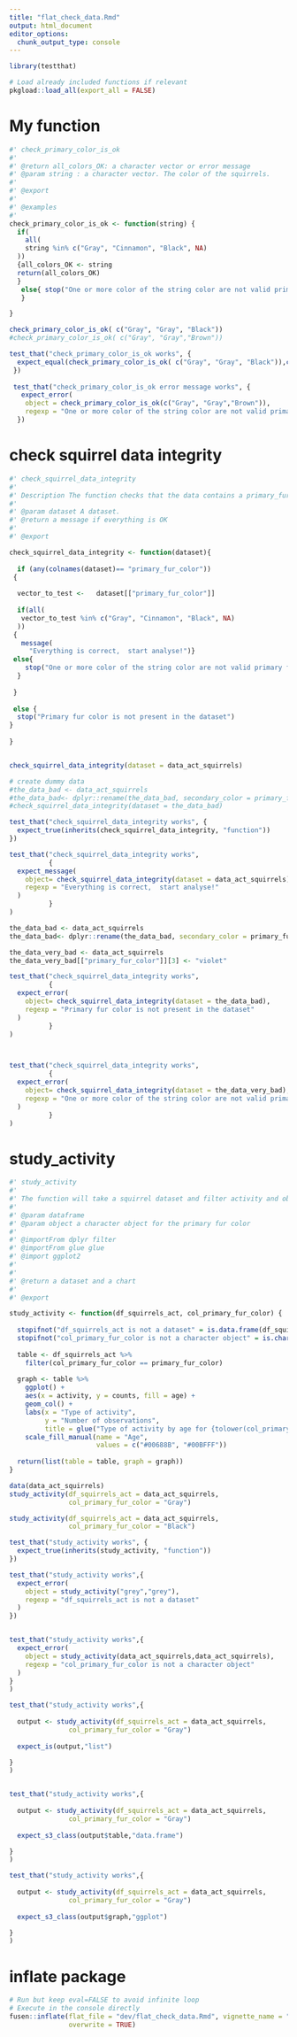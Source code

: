 ```yaml
---
title: "flat_check_data.Rmd"
output: html_document
editor_options: 
  chunk_output_type: console
---
```


```r
library(testthat)


```

```r
# Load already included functions if relevant
pkgload::load_all(export_all = FALSE)
```

# My function

```r

#' check_primary_color_is_ok
#'
#' @return all_colors_OK: a character vector or error message 
#' @param string : a character vector. The color of the squirrels.
#' 
#' @export
#'
#' @examples
#' 
check_primary_color_is_ok <- function(string) {
  if(
    all(
    string %in% c("Gray", "Cinnamon", "Black", NA)
  ))
  {all_colors_OK <- string
  return(all_colors_OK)
  }
   else{ stop("One or more color of the string color are not valid primary fur color")
   }

}

```

```r
check_primary_color_is_ok( c("Gray", "Gray", "Black"))
#check_primary_color_is_ok( c("Gray", "Gray","Brown"))
```

```r
test_that("check_primary_color_is_ok works", {
  expect_equal(check_primary_color_is_ok( c("Gray", "Gray", "Black")),c("Gray", "Gray", "Black"))
 })
 
 test_that("check_primary_color_is_ok error message works", {
   expect_error(
    object = check_primary_color_is_ok(c("Gray", "Gray","Brown")),
    regexp = "One or more color of the string color are not valid primary fur color")
  })

```


# check squirrel data integrity
    
```r
#' check_squirrel_data_integrity
#' 
#' Description The function checks that the data contains a primary_fur_color column, and that this column contains only allowed colors 
#' 
#' @param dataset A dataset.
#' @return a message if everything is OK
#' 
#' @export

check_squirrel_data_integrity <- function(dataset){
  
  if (any(colnames(dataset)== "primary_fur_color"))
 {
    
  vector_to_test <-   dataset[["primary_fur_color"]]
    
  if(all(
   vector_to_test %in% c("Gray", "Cinnamon", "Black", NA)
  ))
 {
   message(
     "Everything is correct,  start analyse!")}
 else{
    stop("One or more color of the string color are not valid primary fur color")
  }
    
 }
  
 else {
  stop("Primary fur color is not present in the dataset")
}
  
}



```
  
```r
check_squirrel_data_integrity(dataset = data_act_squirrels)

# create dummy data 
#the_data_bad <- data_act_squirrels 
#the_data_bad<- dplyr::rename(the_data_bad, secondary_color = primary_fur_color )
#check_squirrel_data_integrity(dataset = the_data_bad)


```
  
```r

test_that("check_squirrel_data_integrity works", {
  expect_true(inherits(check_squirrel_data_integrity, "function")) 
})

test_that("check_squirrel_data_integrity works",
          {
  expect_message(
    object= check_squirrel_data_integrity(dataset = data_act_squirrels),
    regexp = "Everything is correct,  start analyse!"
  )
          }
)

the_data_bad <- data_act_squirrels 
the_data_bad<- dplyr::rename(the_data_bad, secondary_color = primary_fur_color )

the_data_very_bad <- data_act_squirrels
the_data_very_bad[["primary_fur_color"]][3] <- "violet"

test_that("check_squirrel_data_integrity works",
          {
  expect_error(
    object= check_squirrel_data_integrity(dataset = the_data_bad),
    regexp = "Primary fur color is not present in the dataset"
  )
          }
)



test_that("check_squirrel_data_integrity works",
          {
  expect_error(
    object= check_squirrel_data_integrity(dataset = the_data_very_bad),
    regexp = "One or more color of the string color are not valid primary fur color"
  )
          }
)

```
  
# study_activity
    
```r
#' study_activity
#' 
#' The function will take a squirrel dataset and filter activity and observations data for a selecte primary fur color. 
#' 
#' @param dataframe
#' @param object a character object for the primary fur color
#' 
#' @importFrom dplyr filter
#' @importFrom glue glue
#' @import ggplot2
#' 
#' 
#' @return a dataset and a chart
#' 
#' @export

study_activity <- function(df_squirrels_act, col_primary_fur_color) {
  
  stopifnot("df_squirrels_act is not a dataset" = is.data.frame(df_squirrels_act))
  stopifnot("col_primary_fur_color is not a character object" = is.character(col_primary_fur_color))
  
  table <- df_squirrels_act %>% 
    filter(col_primary_fur_color == primary_fur_color)
    
  graph <- table %>% 
    ggplot() +
    aes(x = activity, y = counts, fill = age) +
    geom_col() +
    labs(x = "Type of activity",
         y = "Number of observations",
         title = glue("Type of activity by age for {tolower(col_primary_fur_color)} squirrels")) +
    scale_fill_manual(name = "Age",
                      values = c("#00688B", "#00BFFF"))
  
  return(list(table = table, graph = graph))
}
```
  
```r

data(data_act_squirrels)
study_activity(df_squirrels_act = data_act_squirrels, 
               col_primary_fur_color = "Gray")

study_activity(df_squirrels_act = data_act_squirrels, 
               col_primary_fur_color = "Black")
```
  
```r
test_that("study_activity works", {
  expect_true(inherits(study_activity, "function")) 
})

test_that("study_activity works",{
  expect_error(
    object = study_activity("grey","grey"),
    regexp = "df_squirrels_act is not a dataset"
  )
})


test_that("study_activity works",{
  expect_error(
    object = study_activity(data_act_squirrels,data_act_squirrels),
    regexp = "col_primary_fur_color is not a character object"
  )
}
)

test_that("study_activity works",{
  
  output <- study_activity(df_squirrels_act = data_act_squirrels, 
               col_primary_fur_color = "Gray")
  
  expect_is(output,"list")

}
)


test_that("study_activity works",{
  
  output <- study_activity(df_squirrels_act = data_act_squirrels, 
               col_primary_fur_color = "Gray")
  
  expect_s3_class(output$table,"data.frame")

}
)

test_that("study_activity works",{
  
  output <- study_activity(df_squirrels_act = data_act_squirrels, 
               col_primary_fur_color = "Gray")
  
  expect_s3_class(output$graph,"ggplot")

}
)


```
  

# inflate package
```r
# Run but keep eval=FALSE to avoid infinite loop
# Execute in the console directly
fusen::inflate(flat_file = "dev/flat_check_data.Rmd", vignette_name = "check-data",
               overwrite = TRUE)
```

